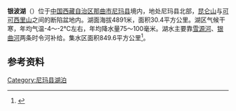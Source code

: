 {{ViewTibetanScript}}
{{Infobox_lake
 |湖泊名稱 =银波湖
 |湖泊照片 = 
 |湖泊照片標題 = 
 |測深圖 =
 |測深圖標題 =
 |湖泊所在地 = [[中国|中国]][[西藏|西藏]]
 |座標 = {{coord |36|11|N|88|09|E|display=inline,title|scale:500000_type:waterbody_region:CN}}
 |湖泊類別 = [[咸水湖|咸水湖]]
 |流入 =[[雪源河|雪源河]]、[[银曲河|银曲河]]
 |流出 =
 |集水區面積 =849.6平方公里
 |集水區國家 =
 |湖泊長度 =9.4公里
 |湖泊闊度 =最大5.5公里<br />平均3.23公里
 |湖泊面積 =30.4平方公里
 |平均深度 = 
 |最深深度 = 
 |水體體積 =
 |湖水停留時間 =
 |湖岸線長度 =
 |海拔高度 = 4891米
 |湖中島嶼 =
 |湖邊城鎮 =
}}
{{Location map
 |China Tibet
 |mark=<!--dot-->Blue pog.svg
 |lat_deg=36|lat_min=11|lat_sec =
 |lon_deg=88|lon_min=09|lon_sec =
 |caption=银波湖在[[西藏|西藏]]的位置。
 |position=right
 |width=350
 |float=right
}}
'''银波湖'''（{{bo|z=ཡིན་པོ་མཚོ|w=yin po mtsho|t=Yinpo Tso}}）位于[[中国|中国]][[西藏自治区|西藏自治区]][[那曲市|那曲市]][[尼玛县|尼玛县]]境内，地处尼玛县北部，[[昆仑山|昆仑山]]与[[可可西里山|可可西里山]]之间的断陷盆地内。湖面海拔4891米，面积30.4平方公里。湖区气候干寒，年均气温-4～-2℃左右，年均降水量75～100毫米。湖水主要靠[[雪源河|雪源河]]、[[银曲河|银曲河]]两条时令河补给。集水区面积849.6平方公里<ref>{{cite book zh |author=王苏民 窦鸿身 |title=中国湖泊志 |format=M |edition=1 |location=北京 |publisher=科学出版社 |date=1998|pages=445|id= ISBN 7-03-006706-1}}</ref>。
==参考资料==
{{Reflist}}

[[Category:尼玛县湖泊|Category:尼玛县湖泊]]